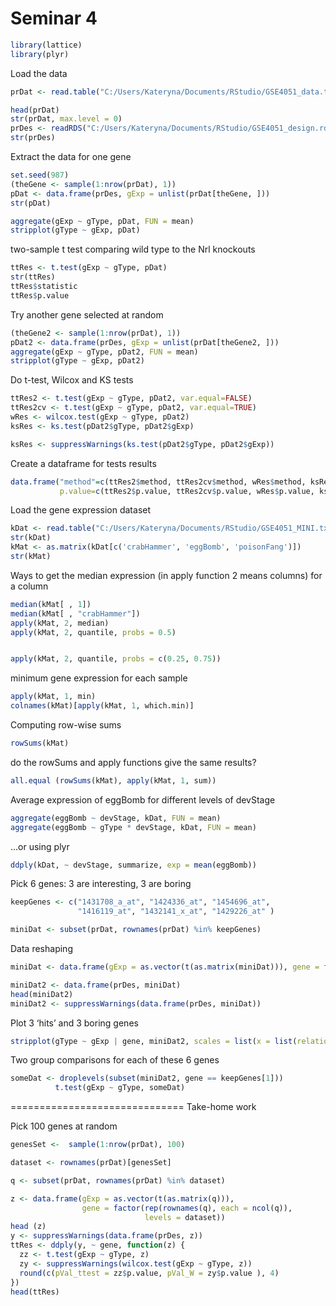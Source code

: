 Seminar 4 
======================


```r
library(lattice)
library(plyr)
```

Load the data 
```r
prDat <- read.table("C:/Users/Kateryna/Documents/RStudio/GSE4051_data.tsv")
```
```r
head(prDat)
str(prDat, max.level = 0)
prDes <- readRDS("C:/Users/Kateryna/Documents/RStudio/GSE4051_design.rds")
str(prDes)
```


Extract the data for one gene
```r
set.seed(987)
(theGene <- sample(1:nrow(prDat), 1))
pDat <- data.frame(prDes, gExp = unlist(prDat[theGene, ]))
str(pDat)
```


```r
aggregate(gExp ~ gType, pDat, FUN = mean)
stripplot(gType ~ gExp, pDat)
```

two-sample t test comparing wild type to the Nrl knockouts
```r
ttRes <- t.test(gExp ~ gType, pDat)
str(ttRes)
ttRes$statistic
ttRes$p.value
```

Try another gene selected at random
```r
(theGene2 <- sample(1:nrow(prDat), 1))
pDat2 <- data.frame(prDes, gExp = unlist(prDat[theGene2, ]))
aggregate(gExp ~ gType, pDat2, FUN = mean)
stripplot(gType ~ gExp, pDat2)
```

Do t-test, Wilcox and KS tests 
```r
ttRes2 <- t.test(gExp ~ gType, pDat2, var.equal=FALSE)
ttRes2cv <- t.test(gExp ~ gType, pDat2, var.equal=TRUE)
wRes <- wilcox.test(gExp ~ gType, pDat2)
ksRes <- ks.test(pDat2$gType, pDat2$gExp)

ksRes <- suppressWarnings(ks.test(pDat2$gType, pDat2$gExp))
```

Create a dataframe for tests results
```r
data.frame("method"=c(ttRes2$method, ttRes2cv$method, wRes$method, ksRes$method), 
           p.value=c(ttRes2$p.value, ttRes2cv$p.value, wRes$p.value, ksRes$p.value))
```


Load the  gene expression  dataset


```r
kDat <- read.table("C:/Users/Kateryna/Documents/RStudio/GSE4051_MINI.txt")
str(kDat)
kMat <- as.matrix(kDat[c('crabHammer', 'eggBomb', 'poisonFang')])
str(kMat)
```

Ways to get the median expression (in apply function 2 means columns) for a column
```r
median(kMat[ , 1])
median(kMat[ , "crabHammer"])
apply(kMat, 2, median)
apply(kMat, 2, quantile, probs = 0.5)


apply(kMat, 2, quantile, probs = c(0.25, 0.75))
```

minimum gene expression for each sample
```r
apply(kMat, 1, min)
colnames(kMat)[apply(kMat, 1, which.min)]
```

Computing row-wise sums
```r
rowSums(kMat)
```

do the rowSums and apply functions give the same results?
```r
all.equal (rowSums(kMat), apply(kMat, 1, sum))
```

Average expression of eggBomb for different levels of devStage

```r
aggregate(eggBomb ~ devStage, kDat, FUN = mean)
aggregate(eggBomb ~ gType * devStage, kDat, FUN = mean)
```


...or using plyr
```r
ddply(kDat, ~ devStage, summarize, exp = mean(eggBomb))
```


Pick 6 genes: 3 are interesting, 3 are boring

```r
keepGenes <- c("1431708_a_at", "1424336_at", "1454696_at",
               "1416119_at", "1432141_x_at", "1429226_at" )

miniDat <- subset(prDat, rownames(prDat) %in% keepGenes)
```

Data reshaping 


```r
miniDat <- data.frame(gExp = as.vector(t(as.matrix(miniDat))), gene = factor(rep(rownames(miniDat), each = ncol(miniDat)), levels = keepGenes))
```

          
```r
miniDat2 <- data.frame(prDes, miniDat)
head(miniDat2)
miniDat2 <- suppressWarnings(data.frame(prDes, miniDat))
```

Plot  3 'hits' and 3  boring genes
```r
stripplot(gType ~ gExp | gene, miniDat2, scales = list(x = list(relation = "free")),group = gType, auto.key = TRUE)
``` 
          
Two group comparisons for each of these 6 genes
          
```r
someDat <- droplevels(subset(miniDat2, gene == keepGenes[1]))
          t.test(gExp ~ gType, someDat)
```

==============================
Take-home work

Pick 100 genes at random
```r
genesSet <-  sample(1:nrow(prDat), 100)

dataset <- rownames(prDat)[genesSet]

q <- subset(prDat, rownames(prDat) %in% dataset)

z <- data.frame(gExp = as.vector(t(as.matrix(q))),
                gene = factor(rep(rownames(q), each = ncol(q)),
                              levels = dataset))
head (z)
y <- suppressWarnings(data.frame(prDes, z))
ttRes <- ddply(y, ~ gene, function(z) {
  zz <- t.test(gExp ~ gType, z)
  zy <- suppressWarnings(wilcox.test(gExp ~ gType, z))
  round(c(pVal_ttest = zz$p.value, pVal_W = zy$p.value ), 4)
})
head(ttRes)
```

